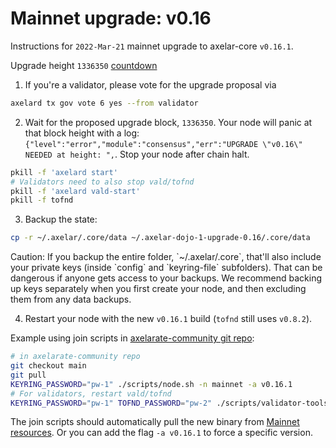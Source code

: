 # Mainnet upgrade: v0.16


Instructions for `2022-Mar-21` mainnet upgrade to axelar-core `v0.16.1`.

Upgrade height `1336350` [countdown](https://testnet.mintscan.io/axelar-testnet/blocks/1336350)

1. If you're a validator, please vote for the upgrade proposal via

```bash
axelard tx gov vote 6 yes --from validator
```

2. Wait for the proposed upgrade block, `1336350`. Your node will panic at that block height with a log: `{"level":"error","module":"consensus","err":"UPGRADE \"v0.16\" NEEDED at height: ",`. Stop your node after chain halt.

```bash
pkill -f 'axelard start'
# Validators need to also stop vald/tofnd
pkill -f 'axelard vald-start'
pkill -f tofnd
```

3. Backup the state:

```bash
cp -r ~/.axelar/.core/data ~/.axelar-dojo-1-upgrade-0.16/.core/data
```

<Callout type="warning" emoji="⚠️">
  Caution: If you backup the entire folder, `~/.axelar/.core`, that'll also include your private keys (inside `config` and `keyring-file` subfolders). That can be dangerous if anyone gets access to your backups. We recommend backing up keys separately when you first create your node, and then excluding them from any data backups.
</Callout>

4. Restart your node with the new `v0.16.1` build (`tofnd` still uses `v0.8.2`).

Example using join scripts in [axelarate-community git repo](https://github.com/axelarnetwork/axelarate-community):

```bash
# in axelarate-community repo
git checkout main
git pull
KEYRING_PASSWORD="pw-1" ./scripts/node.sh -n mainnet -a v0.16.1
# For validators, restart vald/tofnd
KEYRING_PASSWORD="pw-1" TOFND_PASSWORD="pw-2" ./scripts/validator-tools-host.sh -a v0.16.1 -n mainnet
```

The join scripts should automatically pull the new binary from [Mainnet resources](/resources/mainnet). Or you can add the flag `-a v0.16.1` to force a specific version.